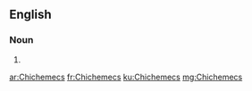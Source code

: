 ==English==

===Noun===
{{head|en}}

# {{plural of|Chichemec}}

[[ar:Chichemecs]]
[[fr:Chichemecs]]
[[ku:Chichemecs]]
[[mg:Chichemecs]]